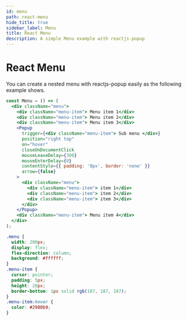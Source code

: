 ```yaml
---
id: menu
path: react-menu
hide_title: true
sidebar_label: Menu
title: React Menu
description: A simple Menu example with reactjs-popup
---
```



# React Menu

You can create a nested menu with reactjs-popup easily as the following example shows.

<SimpleMenu />

```jsx
const Menu = () => (
  <div className="menu">
    <div className="menu-item"> Menu item 1</div>
    <div className="menu-item"> Menu item 2</div>
    <div className="menu-item"> Menu item 3</div>
    <Popup
      trigger={<div className="menu-item"> Sub menu </div>}
      position="right top"
      on="hover"
      closeOnDocumentClick
      mouseLeaveDelay={300}
      mouseEnterDelay={0}
      contentStyle={{ padding: '0px', border: 'none' }}
      arrow={false}
    >
      <div className="menu">
        <div className="menu-item"> item 1</div>
        <div className="menu-item"> item 2</div>
        <div className="menu-item"> item 3</div>
      </div>
    </Popup>
    <div className="menu-item"> Menu item 4</div>
  </div>
);
```

```css
.menu {
  width: 200px;
  display: flex;
  flex-direction: column;
  background: #ffffff;
}
.menu-item {
  cursor: pointer;
  padding: 5px;
  height: 28px;
  border-bottom: 1px solid rgb(187, 187, 187);
}
.menu-item:hover {
  color: #2980b9;
}
```
